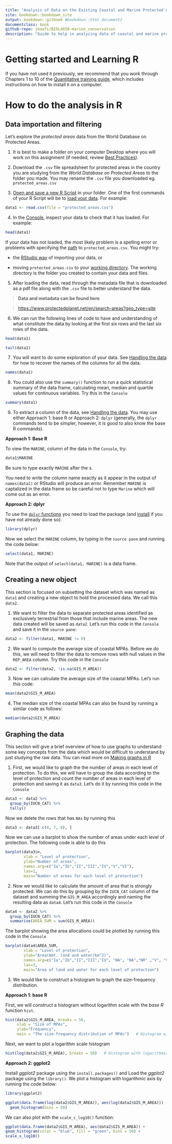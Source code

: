 ```yaml
---
title: "Analysis of Data on the Existing Coastal and Marine Protected Areas"
site: bookdown::bookdown_site
output: bookdown::gitbook #bookdown::html_document2
documentclass: book
github-repo: jbaafi/BIOL4650-marine_conservation
description: "Guide to help in analyzing data of coastal and marine protected areas"
---
```


# Getting started and Learning R {-}

If you have not used `R` previously, we recommend that you work through Chapters 1 to 10 of the [Quantitative training guide](https://ahurford.github.io/quant-guide-all-courses/), which includes instructions on how to install `R` on a computer.

# How to do the analysis in R {-}

## Data importation and filtering {-}

Let's explore the _protected areas_ data from the World Database on Protected Areas.

1.  It is best to make a folder on your computer Desktop where you will work on this assignment (if needed, review [Best Practices](https://ahurford.github.io/quant-guide-all-courses/style.html)).

2.  Download the `.csv` file spreadsheet for protected areas in the country you are studying from the _World Database on Protected Areas_ to the folder you made. You may rename the `.csv` file you downloaded eg. `protected_areas.csv`

3.  [Open and save a new R Script](https://ahurford.github.io/quant-guide-all-courses/rstudio.html#source-pane%5D) in your folder. One of the first commands of your R Script will be to [load your data](https://ahurford.github.io/quant-guide-all-courses/data-entry.html#loading-or-importing-data). For example:

```r
data1 <- read.csv(file = "protected_areas.csv")
```

4.  In the [Console](https://ahurford.github.io/quant-guide-all-courses/rstudio.html#console-pane), inspect your data to check that it has loaded. For example:

```r
head(data1)
```

If your data has not loaded, the most likely problem is a spelling error or problems with specifying the [path](https://ahurford.github.io/quant-guide-all-courses/rintro.html#working-directory) to `protected_areas.csv`. You might try:

-   the [RStudio way](https://ahurford.github.io/quant-guide-all-courses/data-entry.html#the-rstudio-way-the-import-feature) of importing your data, or

-   moving `protected_areas.csv` to your [working directory](https://ahurford.github.io/quant-guide-all-courses/rintro.html#working-directory). The working directory is the folder you created to contain your data and files. 

5.  After loading the data, read through the metadata file that is downloaded as a pdf file along with the `.csv` file to better understand the data.

> **Data and metadata can be found here**

> <https://www.protectedplanet.net/en/search-areas?geo_type=site>

6. We can run the following lines of code to have and understanding of what constitute the data by looking at the first six rows and the last six rows of the data.

```r
head(data1)
```

```r
tail(data1)
```

7.  You will want to do some exploration of your data. See [Handling the data](https://ahurford.github.io/quant-guide-all-courses/handling-data.html) for how to recover the names of the columns for all the data.

```r
names(data1)
```

8. You could also use the `summary()` function to run a quick statistical summary of the data frame, calculating mean, median and quartile values for continuous variables. Try this in the `Console`

```r
summary(data1)
```

9. To extract a column of the data, see [Handling the data](https://ahurford.github.io/quant-guide-all-courses/handling-data.html). You may use either Approach 1: base R or Approach 2: `dplyr` (generally, the `dplyr` commands tend to be simpler, however, it is good to also know the base R commands).

**Approach 1: Base R**

To view the `MARINE`, column of the data in the `Console`, try:

```r
data1$MARINE
```

Be sure to type exactly `MARINE` after the `$`.


You need to write the column name exactly as it appear in the output of `names(data1)` or RStudio will produce an error. Remember `MARINE` is captalized in the data frame so be careful not to type `Marine` which will come out as an error. 

**Approach 2: dplyr**

To use the [`dplyr` functions](https://ahurford.github.io/quant-guide-all-courses/handling-data.html#dplyr) you need to load the package (and [install](https://ahurford.github.io/quant-guide-all-courses/rintro.html#r-packages) if you have not already done so):

```r
library(dplyr)
```

Now we select the `MARINE` column, by typing in the `source pane` and running the code below:

```r
select(data1, MARINE)
```

Note that the output of `select(data1, MARINE)` is a data frame.


## Creating a new object {-}
This section is focused on subsetting the dataset which was named as `data1` and creating a new object to hold the processed data. We call this `data2`.

1. We want to filter the data to separate protected areas identified as exclusively terrestrial from those that include marine areas. The new data created will be saved as `data2`. Let's run this code in the `Console` and save it in the `source pane`:

```r
data2 <- filter(data1, MARINE != 0)
```

2. We want to compute the average size of coastal MPAs. Before we do this, we will need to filter the data to remove rows with null values in the `REP_AREA` column. Try this code in the `Console`

```r
data2 <- filter(data2, !is.na(GIS_M_AREA))
```

3. Now we can calculate the average size of the coastal MPAs. Let's run this code:

```r
mean(data2$GIS_M_AREA)
```

4. The median size of the coastal MPAs can also be found by running a similar code as follows:
```r
median(data2$GIS_M_AREA)
```

## Graphing the data{-}

This section will give a brief overview of how to use graphs to understand some key concepts from the data which would be difficult to understand by just studying the raw data.
You can read more on [Making graphs in R](https://ahurford.github.io/quant-guide-all-courses/graph.html)

1. First, we would like to graph the the number of areas in each level of protection. To do this, we will have to group the data according to the level of protection and count the number of areas in each level of protection and saving it as `data3`. Let's do it by running this code in the `Console` 

```r
data3 <- data2 %>%
  group_by(IUCN_CAT) %>%
  tally()
```

Now we delete the rows that has `NAs` by running this

```r
data3 <- data3[-c(6, 7, 8), ] 
```
Now we can use a barplot to show the number of areas under each level of protection. The following code is able to do this

```r
barplot(data3$n,
        xlab = "Level of protection",
        ylab="Number of areas",
        names.arg=c("Ia","Ib","II","III","IV","V","VI"),
        las=1,
        main="Number of areas for each level of protection")
```

2. Now we would like to calculate the amount of area that is strongly protected. We can do this by grouping by the `IUCN_CAT` column of the dataset and summing the `GIS_M_AREA` accordingly and naming the resulting data as `data4`. Let's run this code in the `Console`
```r
data4 <- data2 %>% 
  group_by(IUCN_CAT) %>% 
  summarise(AREA_SUM = sum(GIS_M_AREA))
```

The barplot showing the area allocations could be plotted by running this code in the `Console`

```r
barplot(data4$AREA_SUM,
        xlab = "Level of protection",
        ylab="Area(Amt. land and water/km^2)",
        names.arg=c("Ia","Ib","II","III","IV", "NA", "NA","NR" ,"V", "VI"),
        las=3,
        main="Area of land and water for each level of protection")
``` 

3. We would like to construct a histogram to graph the size-frequency distribution. 

**Approach 1: base R**


First, we will construct a histogram without logarithm scale with the _base R_ function `hist`.

```r
hist(data2$GIS_M_AREA, breaks = 50,
     xlab = "Size of MPAs",
     ylab="Frequency",
     main = "The size-frequency distribution of MPAs")   # Histogram without logarithmic axis
```

Next, we want to plot a logarithm scale histogram

```r
hist(log(data2$GIS_M_AREA), breaks = 50)   # Histogram with logarithmic axis
```

**Approach 2: ggplot2**


Install _ggplot2_ package using the `install.packages()` and Load the _ggplot2_ package using the `library()`. We plot a histogram with logarithmic axis by running the code below:

```r
library(ggplot2)
```

```r
ggplot(data.frame(log(data2$GIS_M_AREA)), aes(log(data2$GIS_M_AREA))) + 
  geom_histogram(bins = 50)
```

We can also plot with the `scale_c_log10()` function:

```r
ggplot(data.frame(data2$GIS_M_AREA), aes(data2$GIS_M_AREA)) +
geom_histogram(color = "blue", fill = "green", bins = 50) +
scale_x_log10()
```

